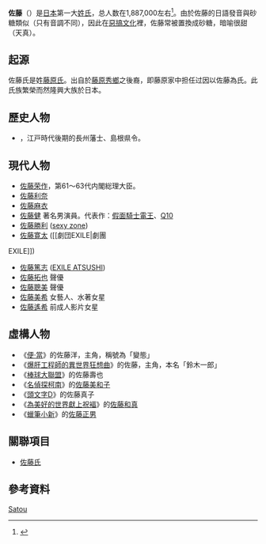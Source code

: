 
{{姓氏
|姓氏=佐藤
|堂号=
|郡望=
|繁体=佐藤
|简体=佐藤
|新字体=佐藤
|旧字体=佐藤
|平假名={{lang|ja|さとう}}
|片假名={{lang|ja|サトウ}}
|越南汉字={{lang|vi|佐藤}}
|琉球汉字={{lang|ja|佐藤}}
|拼音=Sato
|同音字=佐藤
|中国大陆=佐藤
|台湾=佐藤
|港府=Sato
|澳门=Sato
|文觀部式=Sato
|馬-賴式=Sato
|琉球=Sato
|日本=Sato
|越南=Sato
|新加坡=Sato
|马来西亚=Sato
|起源=[[藤原氏|藤原氏]]
}}

'''佐藤'''（{{jpn|j=佐藤|hg=さとう|rm=Satō|f=y}}）是[[日本|日本]]第一大[[姓氏|姓氏]]，总人数在1,887,000左右<ref>{{cite web|title=全国・都道府県別ランキング|url=http://www.myoji-yurai.net/prefectureRanking.htm;jsessionid=F478A1CA339B089D6A0DB20A352D8E9A|accessdate=2018-08-10|archive-date=2018-08-10|archive-url=https://web.archive.org/web/20180810173311/https://myoji-yurai.net/prefectureRanking.htm;jsessionid=F478A1CA339B089D6A0DB20A352D8E9A|dead-url=no}}</ref>。由於佐藤的日語發音與砂糖類似（只有音調不同），因此在[[惡搞文化|惡搞文化]]裡，佐藤常被置換成砂糖，暗喻很甜（天真）。

==起源==
佐藤氏是姓[[藤原氏|藤原氏]]。出自於[[藤原秀鄉|藤原秀鄉]]之後裔，即藤原家中担任过{{Tsl|ja|衛門府#大尉・少尉|左卫门尉}}因以佐藤為氏。此氏族繁榮而然隆興大族於日本。

==歷史人物==
*{{Tsl|ja|佐藤信寛|佐藤信宽}}，江戸時代後期的長州藩士、島根県令。

==現代人物==
*[[佐藤荣作|佐藤荣作]]，第61〜63代内閣総理大臣。
*[[佐藤利奈|佐藤利奈]]
*[[佐藤麻衣|佐藤麻衣]]
*[[佐藤健|佐藤健]]  著名男演員。代表作：[[假面騎士電王|假面騎士電王]]、[[Q10_(電視劇)|Q10]]
*[[佐藤勝利|佐藤勝利]] ([[Sexy_Zone|sexy zone]])
*[[佐藤寛太|佐藤寛太]] ([[劇団EXILE|劇團
EXILE]])
*[[佐藤篤志|佐藤篤志]] ([[EXILE_ATSUSHI|EXILE ATSUSHI]])
*[[佐藤拓也|佐藤拓也]]  聲優
*[[佐藤聰美|佐藤聰美]]  聲優
*[[佐藤美希|佐藤美希]]  女藝人、水著女星
*[[佐藤遙希|佐藤遙希]]  前成人影片女星

== 虛構人物 ==
* 《[[便·當|便·當]]》的佐藤洋，主角，稱號為「變態」
* 《[[爆肝工程師的異世界狂想曲|爆肝工程師的異世界狂想曲]]》的佐藤，主角，本名「鈴木一郎」
* 《[[棒球大聯盟|棒球大聯盟]]》的佐藤壽也
* 《[[名偵探柯南|名偵探柯南]]》的[[佐藤美和子|佐藤美和子]]
* 《[[頭文字D|頭文字D]]》的佐藤真子
*《[[為美好的世界獻上祝褔|為美好的世界獻上祝褔]]》的[[佐藤和真|佐藤和真]]
* 《[[蠟筆小新|蠟筆小新]]》的[[佐藤正男|佐藤正男]]

== 關聯項目 ==
*[[佐藤氏|佐藤氏]]

== 參考資料 ==
{{reflist}}

[[category:日本姓氏|Satou]]